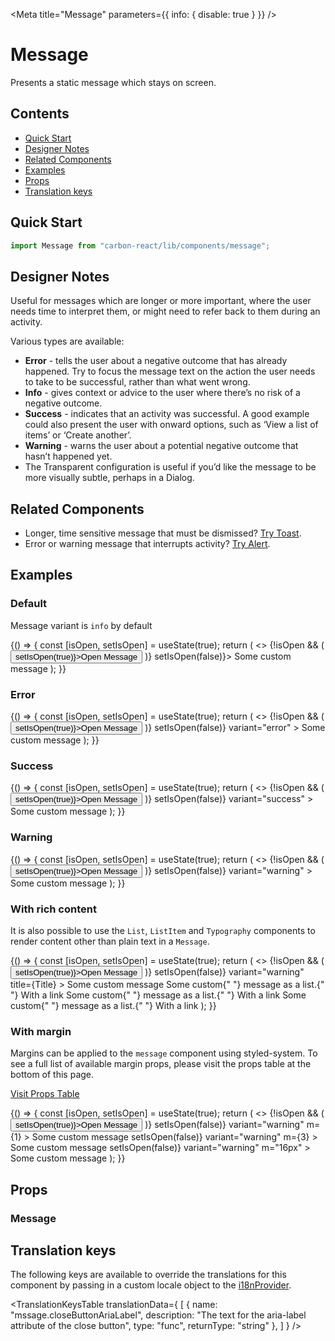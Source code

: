 

<Meta title="Message" parameters={{ info: { disable: true } }} />

# Message

Presents a static message which stays on screen.

## Contents

- [Quick Start](#quick-start)
- [Designer Notes](#designer-notes)
- [Related Components](#related-components)
- [Examples](#examples)
- [Props](#props)
- [Translation keys](#translation-keys)

## Quick Start

```javascript
import Message from "carbon-react/lib/components/message";
```

## Designer Notes

Useful for messages which are longer or more important, where the user needs time to interpret them, or might need to refer back to them during an activity.

Various types are available:

- **Error** - tells the user about a negative outcome that has already happened. Try to focus the message text on the action the user needs to take to be successful, rather than what went wrong.
- **Info** - gives context or advice to the user where there’s no risk of a negative outcome.
- **Success** - indicates that an activity was successful. A good example could also present the user with onward options, such as ‘View a list of items’ or ‘Create another’.
- **Warning** - warns the user about a potential negative outcome that hasn’t happened yet.
- The Transparent configuration is useful if you’d like the message to be more visually subtle, perhaps in a Dialog.

## Related Components

- Longer, time sensitive message that must be dismissed? [Try Toast](/?path=/docs/design-system-toast--default-story "Toast").
- Error or warning message that interrupts activity? [Try Alert](/?path=/docs/alert--default-story "Alert").

## Examples

### Default

Message variant is `info` by default

<Preview>
  <Story name="default">
    {() => {
      const [isOpen, setIsOpen] = useState(true);
      return (
        <>
          {!isOpen && (
            <Button onClick={() => setIsOpen(true)}>Open Message</Button>
          )}
          <Message open={isOpen} onDismiss={() => setIsOpen(false)}>
            Some custom message
          </Message>
        </>
      );
    }}
  </Story>
</Preview>

### Error

<Preview>
  <Story name="error">
    {() => {
      const [isOpen, setIsOpen] = useState(true);
      return (
        <>
          {!isOpen && (
            <Button onClick={() => setIsOpen(true)}>Open Message</Button>
          )}
          <Message
            open={isOpen}
            onDismiss={() => setIsOpen(false)}
            variant="error"
          >
            Some custom message
          </Message>
        </>
      );
    }}
  </Story>
</Preview>

### Success

<Preview>
  <Story name="success">
    {() => {
      const [isOpen, setIsOpen] = useState(true);
      return (
        <>
          {!isOpen && (
            <Button onClick={() => setIsOpen(true)}>Open Message</Button>
          )}
          <Message
            open={isOpen}
            onDismiss={() => setIsOpen(false)}
            variant="success"
          >
            Some custom message
          </Message>
        </>
      );
    }}
  </Story>
</Preview>

### Warning

<Preview>
  <Story name="warning">
    {() => {
      const [isOpen, setIsOpen] = useState(true);
      return (
        <>
          {!isOpen && (
            <Button onClick={() => setIsOpen(true)}>Open Message</Button>
          )}
          <Message
            open={isOpen}
            onDismiss={() => setIsOpen(false)}
            variant="warning"
          >
            Some custom message
          </Message>
        </>
      );
    }}
  </Story>
</Preview>

### With rich content

It is also possible to use the `List`, `ListItem` and `Typography` components to render content other than plain text in a `Message`.

<Preview>
  <Story name="with rich content">
    {() => {
      const [isOpen, setIsOpen] = useState(true);
      return (
        <>
          {!isOpen && (
            <Button onClick={() => setIsOpen(true)}>Open Message</Button>
          )}
          <Message
            open={isOpen}
            onDismiss={() => setIsOpen(false)}
            variant="warning"
            title={<Typography variant="h4">Title</Typography>}
          >
            Some custom message
            <Box mt="8px">
              <List>
                <ListItem>
                  Some custom{" "}
                  <Typography variant="b">message as a list</Typography>.{" "}
                  <Link href="#">With a link</Link>
                </ListItem>
                <ListItem>
                  Some custom{" "}
                  <Typography variant="b">message as a list</Typography>.{" "}
                  <Link href="#">With a link</Link>
                </ListItem>
                <ListItem>
                  Some custom{" "}
                  <Typography variant="b">message as a list</Typography>.{" "}
                  <Link href="#">With a link</Link>
                </ListItem>
              </List>
            </Box>
          </Message>
        </>
      );
    }}
  </Story>
</Preview>

### With margin

Margins can be applied to the `message` component using styled-system.
To see a full list of available margin props, please visit the props table at the bottom of this page.

[Visit Props Table](#props)

<Preview>
  <Story name="with margin">
    {() => {
      const [isOpen, setIsOpen] = useState(true);
      return (
        <>
          {!isOpen && (
            <Button onClick={() => setIsOpen(true)}>Open Message</Button>
          )}
          <Message
            open={isOpen}
            onDismiss={() => setIsOpen(false)}
            variant="warning"
            m={1}
          >
            Some custom message
          </Message>
          <Message
            open={isOpen}
            onDismiss={() => setIsOpen(false)}
            variant="warning"
            m={3}
          >
            Some custom message
          </Message>
          <Message
            open={isOpen}
            onDismiss={() => setIsOpen(false)}
            variant="warning"
            m="16px"
          >
            Some custom message
          </Message>
        </>
      );
    }}
  </Story>
</Preview>

## Props

### Message

<StyledSystemProps of={Message} noHeader margin />

## Translation keys

The following keys are available to override the translations for this component by passing in a custom locale object to the 
[i18nProvider](https://carbon.sage.com/?path=/story/documentation-i18n--page).

<TranslationKeysTable
  translationData={
    [
      {
        name: "mssage.closeButtonAriaLabel",
        description: "The text for the aria-label attribute of the close button",
        type: "func",
        returnType: "string"
      },
    ]
  }
/>
